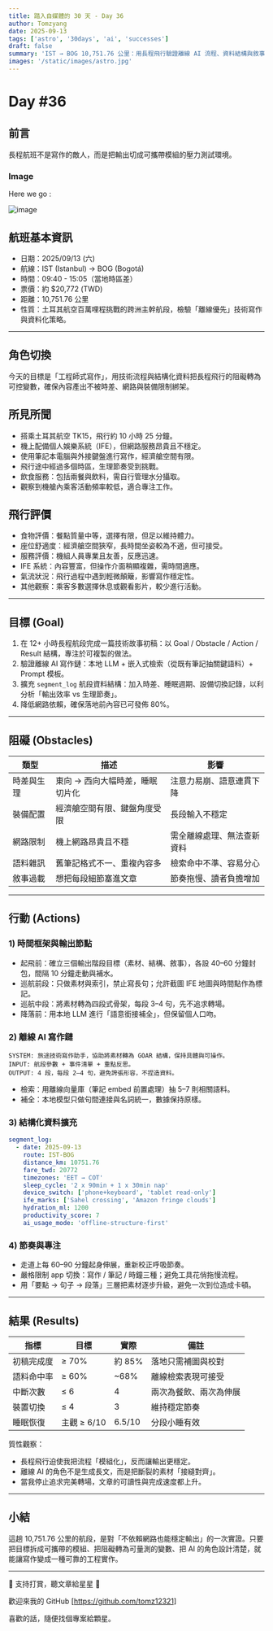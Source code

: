 ```yaml
---
title: 踏入自媒體的 30 天 - Day 36
author: Tomzyang
date: 2025-09-13
tags: ['astro', '30days', 'ai', 'successes']
draft: false
summary: 'IST → BOG 10,751.76 公里：用長程飛行驗證離線 AI 流程、資料結構與敘事模板，讓產出不被時差與網路綁架。'
images: '/static/images/astro.jpg'
---
```


# Day #36

## 前言

長程航班不是寫作的敵人，而是把輸出切成可攜帶模組的壓力測試環境。

### Image

Here we go :

![image](/static/images/hereWeGo.jpg)

## 航班基本資訊

- 日期：2025/09/13 (六)
- 航線：IST (Istanbul) → BOG (Bogotá)
- 時間：09:40 - 15:05（當地時區差）
- 票價：約 $20,772 (TWD)
- 距離：10,751.76 公里
- 性質：土耳其航空百萬哩程挑戰的跨洲主幹航段，檢驗「離線優先」技術寫作與資料化策略。

---

## 角色切換

今天的目標是「工程師式寫作」，用技術流程與結構化資料把長程飛行的阻礙轉為可控變數，確保內容產出不被時差、網路與裝備限制綁架。

## 所見所聞

- 搭乘土耳其航空 TK15，飛行約 10 小時 25 分鐘。
- 機上配備個人娛樂系統（IFE），但網路服務昂貴且不穩定。
- 使用筆記本電腦與外接鍵盤進行寫作，經濟艙空間有限。
- 飛行途中經過多個時區，生理節奏受到挑戰。
- 飲食服務：包括兩餐與飲料，需自行管理水分攝取。
- 觀察到機艙內乘客活動頻率較低，適合專注工作。

## 飛行評價

- 食物評價：餐點質量中等，選擇有限，但足以維持體力。
- 座位舒適度：經濟艙空間狹窄，長時間坐姿較為不適，但可接受。
- 服務評價：機組人員專業且友善，反應迅速。
- IFE 系統：內容豐富，但操作介面稍顯複雜，需時間適應。
- 氣流狀況：飛行過程中遇到輕微顛簸，影響寫作穩定性。
- 其他觀察：乘客多數選擇休息或觀看影片，較少進行活動。

---

## 目標 (Goal)

1. 在 12+ 小時長程航段完成一篇技術故事初稿：以 Goal / Obstacle / Action / Result 結構，專注於可複製的做法。
2. 驗證離線 AI 寫作鏈：本地 LLM + 嵌入式檢索（從既有筆記抽關鍵語料）+ Prompt 模板。
3. 擴充 `segment_log` 航段資料結構：加入時差、睡眠週期、設備切換記錄，以利分析「輸出效率 vs 生理節奏」。
4. 降低網路依賴，確保落地前內容已可發佈 80%。

---

## 阻礙 (Obstacles)

| 類型       | 描述                            | 影響                       |
| ---------- | ------------------------------- | -------------------------- |
| 時差與生理 | 東向 → 西向大幅時差，睡眠切片化 | 注意力易崩、語意連貫下降   |
| 裝備配置   | 經濟艙空間有限、鍵盤角度受限    | 長段輸入不穩定             |
| 網路限制   | 機上網路昂貴且不穩              | 需全離線處理、無法查新資料 |
| 語料雜訊   | 舊筆記格式不一、重複內容多      | 檢索命中不準、容易分心     |
| 敘事過載   | 想把每段細節塞進文章            | 節奏拖慢、讀者負擔增加     |

---

## 行動 (Actions)

### 1) 時間框架與輸出節點

- 起飛前：確立三個輸出階段目標（素材、結構、敘事），各設 40–60 分鐘封包，間隔 10 分鐘走動與補水。
- 巡航前段：只做素材與索引，禁止寫長句；允許截圖 IFE 地圖與時間點作為標記。
- 巡航中段：將素材轉為四段式骨架，每段 3–4 句，先不追求轉場。
- 降落前：用本地 LLM 進行「語意銜接補全」，但保留個人口吻。

### 2) 離線 AI 寫作鏈

```
SYSTEM: 旅途技術寫作助手，協助將素材轉為 GOAR 結構，保持具體與可操作。
INPUT: 航段參數 + 事件清單 + 重點反思。
OUTPUT: 4 段，每段 2–4 句，避免誇張形容，不捏造資料。
```

- 檢索：用離線向量庫（筆記 embed 前置處理）抽 5–7 則相關語料。
- 補全：本地模型只做句間連接與名詞統一，數據保持原樣。

### 3) 結構化資料擴充

```yaml
segment_log:
  - date: 2025-09-13
    route: IST-BOG
    distance_km: 10751.76
    fare_twd: 20772
    timezones: 'EET → COT'
    sleep_cycle: '2 x 90min + 1 x 30min nap'
    device_switch: ['phone+keyboard', 'tablet read-only']
    ife_marks: ['Sahel crossing', 'Amazon fringe clouds']
    hydration_ml: 1200
    productivity_score: 7
    ai_usage_mode: 'offline-structure-first'
```

### 4) 節奏與專注

- 走道上每 60–90 分鐘起身伸展，重新校正呼吸節奏。
- 嚴格限制 app 切換：寫作 / 筆記 / 時鐘三種；避免工具花俏拖慢流程。
- 用「要點 → 句子 → 段落」三層把素材逐步升級，避免一次到位造成卡頓。

---

## 結果 (Results)

| 指標       | 目標        | 實際   | 備註                   |
| ---------- | ----------- | ------ | ---------------------- |
| 初稿完成度 | ≥ 70%       | 約 85% | 落地只需補圖與校對     |
| 語料命中率 | ≥ 60%       | ~68%   | 離線檢索表現可接受     |
| 中斷次數   | ≤ 6         | 4      | 兩次為餐飲、兩次為伸展 |
| 裝置切換   | ≤ 4         | 3      | 維持穩定節奏           |
| 睡眠恢復   | 主觀 ≥ 6/10 | 6.5/10 | 分段小睡有效           |

質性觀察：

- 長程飛行迫使我把流程「模組化」，反而讓輸出更穩定。
- 離線 AI 的角色不是生成長文，而是把斷裂的素材「接縫對齊」。
- 當我停止追求完美轉場，文章的可讀性與完成速度都上升。

---

## 小結

這趟 10,751.76 公里的航段，是對「不依賴網路也能穩定輸出」的一次實證。只要把目標拆成可攜帶的模組、把阻礙轉為可量測的變數、把 AI 的角色設計清楚，就能讓寫作變成一種可靠的工程實作。

---

🔻 支持打賞，聽文章給星星 🔻

歡迎來我的 GitHub [https://github.com/tomz12321]

喜歡的話，隨便找個專案給顆星。
